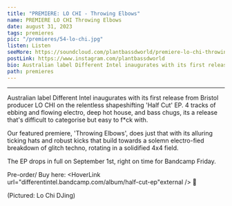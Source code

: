 ---
title: "PREMIERE: LO CHI - Throwing Elbows"
name: PREMIERE LO CHI Throwing Elbows
date: august 31, 2023
tags: premieres
pic: "/premieres/54-lo-chi.jpg"
listen: Listen
seeMore: https://soundcloud.com/plantbassdworld/premiere-lo-chi-throwing-elbows
postLink: https://www.instagram.com/plantbassdworld
bio: Australian label Different Intel inaugurates with its first release from Bristol producer LO CHI on the relentless shapeshifting 'Half Cut' EP.
path: premieres
---

<SoundCloud
  url="https://soundcloud.com/plantbassdworld/premiere-lo-chi-throwing-elbows"
  name="Throwing Elbows"
/>

<hr />

Australian label Different Intel inaugurates with its first release from Bristol producer LO CHI on the relentless shapeshifting 'Half Cut' EP. 4 tracks of ebbing and flowing electro, deep hot house, and bass chugs, its a release that's difficult to categorise but easy to f\*ck with.

Our featured premiere, 'Throwing Elbows', does just that with its alluring ticking hats and robust kicks that build towards a solemn electro-fied breakdown of glitch techno, rotating in a solidified 4x4 field.

The EP drops in full on September 1st, right on time for Bandcamp Friday.

Pre-order/ Buy here: <HoverLink url="differentintel.bandcamp.com/album/half-cut-ep"external /> 🌱

<Picture src="/premieres/54-ty-djing.jpg" alt="Lo Chi DJing" size={1200} />
<p className="smallText">(Pictured: Lo Chi DJing)</p>
